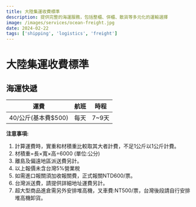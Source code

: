 ```yaml
---
title: 大陸集運收費標準
description: 提供完整的海運服務，包括整櫃、併櫃、散貨等多元化的運輸選擇
image: /images/services/ocean-freight.jpg
date: 2024-02-22
tags: ['shipping', 'logistics', 'freight']
---
```

# 大陸集運收費標準

## 海運快遞

| 運費 | 航班 | 時程 |
|------|------|------|
| 40/公斤(基本費$500) | 每天 | 7~9天 |

**注意事項:**
1. 計算運費時，實重和材積重比較取其大者計費，不足1公斤以1公斤計費。
2. 材積重=⻑×寬×高÷6000 (單位:公分)
3. 離島及偏遠地區派送費另計。
4. 以上報價未含台灣5%營業稅
5. 如需進口報關須加收報關費，正式報關NTD600/票。
6. 台灣派送費，請提供詳細地址運費另計。
7. 超大型商品進倉需另外安排堆高機，叉車費:NT500/票，台灣後段請自行安排 堆高機卸貨。